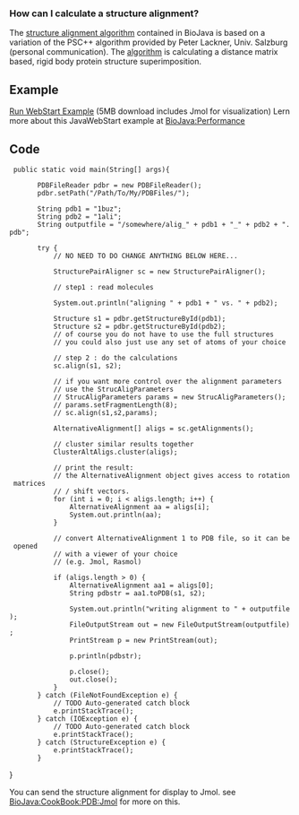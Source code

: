 ===How can I calculate a structure alignment?===

The [[BioJava:CookBook:PDB:aboutalign|structure alignment algorithm]] contained in BioJava is 
based on a variation of the PSC++ algorithm provided by Peter Lackner, Univ. Salzburg
(personal communication). The [[BioJava:CookBook:PDB:aboutalign|algorithm]] is calculating a distance matrix based, rigid body protein structure superimposition.

== Example ==

[http://www.biojava.org/download/performance/biojava-structure-example1.jnlp Run WebStart Example] (5MB download includes Jmol for visualization)
Lern more about this JavaWebStart example at [[BioJava:Performance]]

== Code ==

<java>

  public static void main(String[] args){

 		PDBFileReader pdbr = new PDBFileReader();
		pdbr.setPath("/Path/To/My/PDBFiles/");

		String pdb1 = "1buz";
		String pdb2 = "1ali";
		String outputfile = "/somewhere/alig_" + pdb1 + "_" + pdb2 + ".pdb";

		try {
			// NO NEED TO DO CHANGE ANYTHING BELOW HERE...

			StructurePairAligner sc = new StructurePairAligner();

			// step1 : read molecules

			System.out.println("aligning " + pdb1 + " vs. " + pdb2);

			Structure s1 = pdbr.getStructureById(pdb1);
			Structure s2 = pdbr.getStructureById(pdb2);
			// of course you do not have to use the full structures
			// you could also just use any set of atoms of your choice

			// step 2 : do the calculations
			sc.align(s1, s2);

			// if you want more control over the alignment parameters
			// use the StrucAligParameters
			// StrucAligParameters params = new StrucAligParameters();
			// params.setFragmentLength(8);
			// sc.align(s1,s2,params);

			AlternativeAlignment[] aligs = sc.getAlignments();

			// cluster similar results together
			ClusterAltAligs.cluster(aligs);

			// print the result:
			// the AlternativeAlignment object gives access to rotation matrices
			// / shift vectors.
			for (int i = 0; i < aligs.length; i++) {
				AlternativeAlignment aa = aligs[i];
				System.out.println(aa);
			}

			// convert AlternativeAlignment 1 to PDB file, so it can be opened
			// with a viewer of your choice
			// (e.g. Jmol, Rasmol)

			if (aligs.length > 0) {
				AlternativeAlignment aa1 = aligs[0];
				String pdbstr = aa1.toPDB(s1, s2);

				System.out.println("writing alignment to " + outputfile);
				FileOutputStream out = new FileOutputStream(outputfile);
				PrintStream p = new PrintStream(out);

				p.println(pdbstr);

				p.close();
				out.close();
			}
		} catch (FileNotFoundException e) {
			// TODO Auto-generated catch block
			e.printStackTrace();
		} catch (IOException e) {
			// TODO Auto-generated catch block
			e.printStackTrace();
		} catch (StructureException e) {
			e.printStackTrace();
		}
}
</java>


You can send the structure alignment for display to Jmol. see [[BioJava:CookBook:PDB:Jmol]]
for more on this.